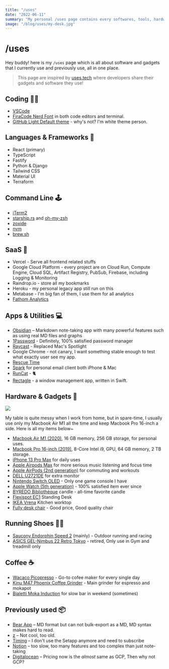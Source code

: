 ```yaml
---
title: "/uses"
date: "2022-06-11"
summary: "My personal /uses page contains every softwares, tools, hardwares, gadgets"
image: "/blog/uses/my-desk.jpg"
---
```


# /uses

Hey buddy! here is my `/uses` page which is all about software and gadgets that I currently use and previously use, all in one place.

> This page are inspired by [uses.tech](https://uses.tech/) where developers share their gadgets and software they use!

## Coding 👨‍💻

- [VSCode](https://code.visualstudio.com/)
- [FiraCode Nerd Font](https://github.com/ryanoasis/nerd-fonts) in both code editors and terminal.
- [GitHub Light Default theme](https://github.blog/changelog/2021-04-14-new-github-themes-for-vs-code/) - why's not? I'm white theme person.

## Languages & Frameworks 🎨

- React (primary)
- TypeScript
- Fastify
- Python & Django
- Tailwind CSS
- Material UI
- Terraform

## Command Line 🕹️

- [iTerm2](https://iterm2.com/)
- [starship.rs](https://starship.rs/) and [oh-my-zsh](https://ohmyz.sh/)
- [zoxide](https://github.com/ajeetdsouza/zoxide)
- [nvm](https://github.com/nvm-sh/nvm)
- [brew.sh](https://brew.sh/)

## SaaS 🤖

- Vercel - Serve all frontend related stuffs
- Google Cloud Platform - every project are on Cloud Run, Compute Engine, Cloud SQL, Artifact Registry, PubSub, Firebase, including Logging & Monitoring
- Raindrop.io - store all my bookmarks
- Heroku - my personal legacy app still run on this
- Metabase - I'm big fan of them, I use them for all analytics
- [Fathom Analytics](https://usefathom.com/)

## Apps & Utilities 💻

- [Obsidian](https://obsidian.md/) – Markdown note-taking app with many powerful features such as using real MD files and graphs
- [1Password](https://1password.com/) - Definitely, 100% satisfied password manager
- [Raycast](https://www.raycast.com/) - Replaced Mac's Spotlight
- Google Chrome - not canary, I want something stable enough to test what exactly user see my app.
- [Rescue Time](https://www.rescuetime.com)
- [Spark](https://sparkmailapp.com/) for personal email client both iPhone & Mac
- [RunCat](https://apps.apple.com/us/app/runcat/id1429033973?mt=12) - 🐈
- [Rectagle](https://github.com/rxhanson/Rectangle) - a window management app, written in Swift.

## Hardware & Gadgets 📱

<Image src="/blog/uses/my-desk.jpg" height={924} width={1232} priority />

My table is quite messy when I work from home, but in spare-time, I usually use only my Macbook Air M1 all the time and keep Macbook Pro 16-inch a side. Here is all my items below~

- [Macbook Air M1 (2020)](https://www.apple.com/macbook-air-m1/), 16 GB memory, 256 GB storage, for personal uses.
- [Macbook Pro 16-inch (2019)](https://support.apple.com/kb/SP809?locale=en_US), 8-Core Intel i9, GPU, 64 GB memory, 2 TB storage.
- [iPhone 13 Pro Max](https://www.apple.com/iphone-13-pro/) for daily uses
- [Apple Airpods Max](https://www.apple.com/airpods-max/) for more serious music listening and focus time
- [Apple AirPods (2nd generation)](https://www.apple.com/airpods-2nd-generation/) for commuting and workouts
- [DELL U2721DE](https://www.dell.com/en-lt/work/shop/cty/pdp/spd/dell-u2721de-monitor) for extra monitor
- [Nintendo Switch OLED](https://www.nintendo.com/switch/oled-model/) - Only one game console I have
- [Apple Watch (5th generation)](https://www.apple.com/newsroom/2019/09/apple-unveils-apple-watch-series-5/) - 100% satisfied item ever since
- [BYREDO Bibliothèque](https://www.byredo.com/eu_en/bibliotheque-candle-240g) candle - all-time favorite candle
- [Flexispot EC1](https://www.amazon.com/Flexispot-Electric-Height-Adjustable-Standing/dp/B0813MN98G) Standing Desk
- [IKEA Vrena](https://www.ikea.com/fi/fi/p/vrena-tyoetaso-tammi-viilu-00437167/#content) Kitchen worktop
- [Fully desk chair](https://www.fully.com/en-eu/fully-desk-chair.html) - Good price, Good quality chair

## Running Shoes 🏃‍♂️

- [Saucony Endorphin Speed 2](https://www.saucony.com/en/endorphin-speed-2/50612M.html) (mainly) - Outdoor running and racing
- [ASICS GEL-Nimbus 22 Retro Tokyo](https://www.asics.com/us/en-us/gel-nimbus-22-retro-tokyo/p/ANA_1011A780-100.html) - retired, Only use in Gym and treadmill only

## Coffee ☕

- [Wacaco Picopresso](https://www.wacaco.com/products/picopresso) - Go-to cofee maker for every single day
- [Kinu M47 Phoenix Coffee Grinder](https://kinugrinders.com/product/m47-phoenix/) - Main grinder for espresso and mokapot
- [Bialetti Moka Induction](https://www.bialetti.com/it_en/moka-induction.html) for slow bar in weekend (sometimes)

## Previously used 📦

- [Bear App](https://bear.app/) – MD format but can not bulk-export as a MD, MD syntax makes hard to read.
- [z](https://github.com/rupa/z) – Not cool, too old.
- [Timing](https://timingapp.com/?lang=en) – I don't use the Setapp anymore and need to subscribe
- [Notion](notion.so) – too slow, too many features and too complex than just note-taking
- [Digitalocean](https://www.digitalocean.com/) – Pricing now is the _almost_ same as GCP, Then why not GCP?
